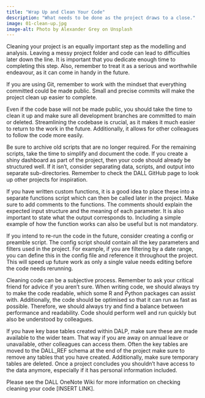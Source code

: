 ```yaml
---
title: "Wrap Up and Clean Your Code"
description: "What needs to be done as the project draws to a close."
image: 01-clean-up.jpg
image-alt: Photo by Alexander Grey on Unsplash
---
```

  
Cleaning your project is an equally important step as the modelling and analysis. Leaving a messy project folder and code can lead to difficulties later down the line. It is important that you dedicate enough time to completing this step. Also, remember to treat it as a serious and worthwhile endeavour, as it can come in handy in the future.

If you are using Git, remember to work with the mindset that everything committed could be made public. Small and precise commits will make the project clean up easier to complete.

Even if the code base will not be made public, you should take the time to clean it up and make sure all development branches are committed to main or deleted. Streamlining the codebase is crucial, as it makes it much easier to return to the work in the future. Additionally, it allows for other colleagues to follow the code more easily.

Be sure to archive old scripts that are no longer required. For the remaining scripts, take the time to simplify and document the code. If you create a shiny dashboard as part of the project, then your code should already be structured well. If it isn’t, consider separating data, scripts, and output into separate sub-directories. Remember to check the DALL GitHub page to look up other projects for inspiration.

If you have written custom functions, it is a good idea to place these into a separate functions script which can then be called later in the project. Make sure to add comments to the functions. The comments should explain the expected input structure and the meaning of each parameter. It is also important to state what the output corresponds to. Including a simple example of how the function works can also be useful but is not mandatory.

If you intend to re-run the code in the future, consider creating a config or preamble script. The config script should contain all the key parameters and filters used in the project. For example, if you are filtering by a date range, you can define this in the config file and reference it throughout the project. This will speed up future work as only a single value needs editing before the code needs rerunning.

Cleaning code can be a subjective process. Remember to ask your critical friend for advice if you aren’t sure. When writing code, we should always try to make the code readable, which some R and Python packages can assist with. Additionally, the code should be optimised so that it can run as fast as possible. Therefore, we should always try and find a balance between performance and readability. Code should perform well and run quickly but also be understood by colleagues.

If you have key base tables created within DALP, make sure these are made available to the wider team. That way if you are away on annual leave or unavailable, other colleagues can access them. Often the key tables are moved to the DALL_REF schema at the end of the project make sure to remove any tables that you have created. Additionally, make sure temporary tables are deleted. Once a project concludes you shouldn’t have access to the data anymore, especially if it has personal information included.

Please see the DALL OneNote Wiki for more information on checking cleaning your code [INSERT LINK].